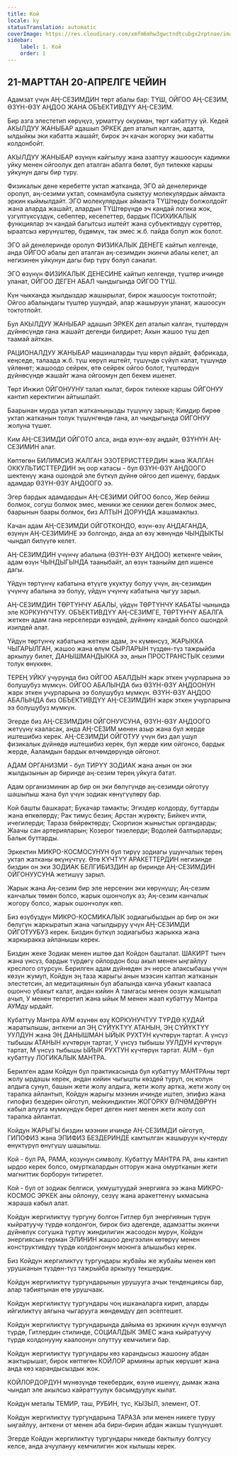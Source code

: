 ```yaml
---
title: Кой
locale: ky
statusTranslation: automatic
coverImage: https://res.cloudinary.com/xmfm6mhw3gwctndtcubgx2rptnae/image/upload/v1741354450/small_cover_tratado_esoterico_de_astrologia_hermetica_6210a35442.webp
sidebar:
    label: 1. Кой
    order: 1
---
```

## 21-МАРТТАН 20-АПРЕЛГЕ ЧЕЙИН

Адамзат үчүн АҢ-СЕЗИМДИН төрт абалы бар: ТҮШ, ОЙГОО АҢ-СЕЗИМ, ӨЗҮН-ӨЗҮ АҢДОО ЖАНА ОБЪЕКТИВДҮҮ АҢ-СЕЗИМ.

Бир азга элестетип көрүңүз, урматтуу окурман, төрт кабаттуу үй. Кедей АКЫЛДУУ ЖАНЫБАР адашып ЭРКЕК деп аталып калган, адатта, ылдыйкы эки кабатта жашайт, бирок эч качан жогорку эки кабатты колдонбойт.

АКЫЛДУУ ЖАНЫБАР өзүнүн кайгылуу жана азаптуу жашоосун кадимки уйку менен ойгоолук деп аталган абалга бөлөт, бул тилекке каршы уйкунун дагы бир түрү.

Физикалык дене керебетте уктап жатканда, ЭГО ай денелеринде оролуп, аң-сезими уктап, сомнамбула сыяктуу молекулярдык аймакта эркин кыймылдайт. ЭГО молекулярдык аймакта ТҮШтөрдү болжолдойт жана аларда жашайт, алардын ТҮШтөрүндө эч кандай логика жок, үзгүлтүксүздүк, себептер, кесепеттер, бардык ПСИХИКАЛЫК функциялар эч кандай багытсыз иштейт жана субъективдүү сүрөттөр, ыраатсыз көрүнүштөр, бүдөмүк, так эмес ж.б. пайда болуп жок болот.

ЭГО ай денелеринде оролуп ФИЗИКАЛЫК ДЕНЕГЕ кайтып келгенде, анда ОЙГОО абалы деп аталган аң-сезимдин экинчи абалы келет, ал негизинен уйкунун дагы бир түрү болуп саналат.

ЭГО өзүнүн ФИЗИКАЛЫК ДЕНЕСИНЕ кайтып келгенде, түштөр ичинде уланат, ОЙГОО ДЕГЕН АБАЛ чындыгында ОЙГОО ТҮШ.

Күн чыкканда жылдыздар жашырылат, бирок жашоосун токтотпойт; Ойгоо абалындагы түштөр ушундай, алар жашыруун уланат, жашоосун токтотпойт.

Бул АКЫЛДУУ ЖАНЫБАР адашып ЭРКЕК деп аталып калган, түштөрдүн дүйнөсүндө гана жашайт дегенди билдирет; Акын жашоо түш деп таамай айткан.

РАЦИОНАЛДУУ ЖАНЫБАР машиналарды түш көрүп айдайт, фабрикада, кеңседе, талаада ж.б. түш көрүп иштейт, түшүндө сүйүп калат, түшүндө үйлөнөт; жашоодо сейрек, өтө сейрек ойгоо болот, түштөрдүн дүйнөсүндө жашайт жана ойгоомун деп бекем ишенет.

Төрт Инжил ОЙГОНУУНУ талап кылат, бирок тилекке каршы ОЙГОНУУ кантип керектигин айтышпайт.

Баарынан мурда уктап жатканыңызды түшүнүү зарыл; Кимдир бирөө уктап жатканын толук түшүнгөндө гана, ал чындыгында ОЙГОНУУ жолуна түшөт.

Ким АҢ-СЕЗИМДИ ОЙГОТО алса, анда өзүн-өзү аңдайт, ӨЗҮНҮН АҢ-СЕЗИМИН алат.

Көптөгөн БИЛИМСИЗ ЖАЛГАН ЭЗОТЕРИСТТЕРДИН жана ЖАЛГАН ОККУЛЬТИСТТЕРДИН эң оор катасы - бул ӨЗҮН-ӨЗҮ АҢДООГО шектенүү жана ошондой эле бүткүл дүйнө ойгоо деп ишенүү, бардык адамдар ӨЗҮН-ӨЗҮ АҢДООГО ээ.

Эгер бардык адамдардын АҢ-СЕЗИМИ ОЙГОО болсо, Жер бейиш болмок, согуш болмок эмес, меники же сеники деген болмок эмес, баарынын баары болмок, биз АЛТЫН ДОРУНДА жашамакпыз.

Качан адам АҢ-СЕЗИМДИ ОЙГОТКОНДО, өзүн-өзү АҢДАГАНДА, өзүнүн АҢ-СЕЗИМИНЕ ээ болгондо, анда ал өзү жөнүндө ЧЫНДЫКТЫ чындап билүүгө келет.

АҢ-СЕЗИМДИН үчүнчү абалына (ӨЗҮН-ӨЗҮ АҢДОО) жеткенге чейин, адам өзүн ЧЫНДЫГЫНДА тааныбайт, ал өзүн тааныйм деп ишенсе дагы.

Үйдүн төртүнчү кабатына өтүүгө укуктуу болуу үчүн, аң-сезимдин үчүнчү абалына ээ болуу, үйдүн үчүнчү кабатына чыгуу зарыл.

АҢ-СЕЗИМДИН ТӨРТҮНЧҮ АБАЛЫ, үйдүн ТӨРТҮНЧҮ КАБАТЫ чынында эле КОРКУНУЧТУУ. ОБЪЕКТИВДҮҮ АҢ-СЕЗИМГЕ, ТӨРТҮНЧҮ АБАЛГА жеткен адам гана нерселерди өзүндөй, дүйнөнү кандай болсо ошондой изилдей алат.

Үйдүн төртүнчү кабатына жеткен адам, эч күмөнсүз, ЖАРЫККА ЧЫГАРЫЛГАН, жашоо жана өлүм СЫРЛАРЫН түздөн-түз тажрыйба аркылуу билет, ДАНЫШМАНДЫККА ээ, анын ПРОСТРАНСТЫК сезими толук өнүккөн.

ТЕРЕҢ УЙКУ учурунда биз ОЙГОО АБАЛДЫН жарк эткен учурларына ээ болушубуз мүмкүн. ОЙГОО АБАЛЫНДА биз ӨЗҮН-ӨЗҮ АҢДООНУН жарк эткен учурларына ээ болушубуз мүмкүн. ӨЗҮН-ӨЗҮ АҢДОО АБАЛЫНДА биз ОБЪЕКТИВДҮҮ АҢ-СЕЗИМДИН жарк эткен учурларына ээ болушубуз мүмкүн.

Эгерде биз АҢ-СЕЗИМДИН ОЙГОНУУСУНА, ӨЗҮН-ӨЗҮ АҢДООГО жетүүнү кааласак, анда АҢ-СЕЗИМ менен азыр жана бул жерде иштешибиз керек. АҢ-СЕЗИМДИ ОЙГОТУУ үчүн биз дал ушул физикалык дүйнөдө иштешибиз керек, бул жерде ким ойгонсо, бардык жерде, Ааламдын бардык өлчөмдөрүндө ойгонот.

АДАМ ОРГАНИЗМИ - бул ТИРҮҮ ЗОДИАК жана анын он эки жылдызынын ар биринде аң-сезим терең уйкуга батат.

Адам организминин ар бир он эки бөлүгүндө аң-сезимди ойготуу шашылыш жана бул үчүн зодиак көнүгүүлөрү бар.

Кой башты башкарат; Букачар тамакты; Эгиздер колдорду, буттарды жана өпкөлөрдү; Рак тимус безин; Арстан жүрөктү; Бийкеч ичти, ичегилерди; Тараза бөйрөктөрдү; Скорпион жыныстык органдарды; Жаачы сан артерияларын; Козерог тизелерди; Водолей балтырларды; Балык буттарды.

Эркектин МИКРО-КОСМОСУНУН бул тирүү зодиагы ушунчалык терең уктап жатканы өкүнүчтүү. Өтө КҮЧТҮҮ АРАКЕТТЕРДИН негизинде биздин он эки ЗОДИАК БЕЛГИБИЗДИН ар биринде АҢ-СЕЗИМДИН ОЙГОНУУСУНА жетишүү зарыл.

Жарык жана Аң-сезим бир эле нерсенин эки көрүнүшү; Аң-сезим канчалык төмөн болсо, жарык ошончолук аз; Аң-сезим канчалык жогору болсо, жарык ошончолук көп.

Биз өзүбүздүн МИКРО-КОСМИКАЛЫК зодиагыбыздын ар бир он эки бөлүгүн жаркыратып жана чагылдыруу үчүн АҢ-СЕЗИМДИ ОЙГОТУУБУЗ керек. Биздин бүткүл зодиагыбыз жарыкка жана жаркыракка айланышы керек.

Биздин жеке Зодиак менен иштөө дал Койдон башталат. ШАКИРТ тынч жана үнсүз, бардык түрдөгү ойлордон бош акыл менен ыңгайлуу креслого отурсун. Берилген адам дүйнөдөн эч нерсе алаксыбашы үчүн көзүн жумуп, Койдун эң таза жарыгы анын мээсин каптап жатканын элестетсин, ал медитациянын бул абалында канча убакыт кааласа ошончо убакыт калат, андан кийин А тамгасы менен оозун жакшылап ачып, У менен тегеретип жана ыйык М менен жаап кубаттуу Мантра АУМду ырдайт.

Кубаттуу Мантра АУМ өзүнөн өзү КОРКУНУЧТУУ ТҮРДӨ КУДАЙ жаратылышы, анткени ал ЭҢ СҮЙҮКТҮҮ АТАНЫН, ЭҢ СҮЙҮКТҮҮ УУЛДУН жана ЭҢ ДАНЫШМАН ЫЙЫК РУХТУН күчтөрүн тартат. А үнсүз тыбышы АТАНЫН күчтөрүн тартат, У үнсүз тыбышы УУЛДУН күчтөрүн тартат, М үнсүз тыбышы ЫЙЫК РУХТУН күчтөрүн тартат. AUM - бул кубаттуу ЛОГИКАЛЫК МАНТРА.

Берилген адам Койдун бул практикасында бул кубаттуу МАНТРАны төрт жолу ырдашы керек, андан кийин чыгышты көздөй туруп, оң колун алдыга сунуп, башын жети жолу алдыга, жети жолу артка, жети жолу оң тарапка айлантып, Койдун жарыгы мээнин ичинде иштеп, эпифиз жана гипофиз бездерин ойготуп, мейкиндиктин ЖОГОРКУ ӨЛЧӨМДӨРҮН кабыл алууга мүмкүндүк берет деген ниет менен жети жолу сол тарапка айлантат.

Койдун ЖАРЫГЫ биздин мээнин ичинде АҢ-СЕЗИМДИ ойготуп, ГИПОФИЗ жана ЭПИФИЗ БЕЗДЕРИНДЕ камтылган жашыруун күчтөрдү өнүктүрүп өнүгүшү шашылыш.

Кой - бул РА, РАМА, козунун символу. Кубаттуу МАНТРА РА, аны кантип ырдоо керек болсо, омурткалардын отторун жана омуртканын жети магниттик борборун титиретет.

Кой - бул от зодиак белгиси, укмуштуудай энергияга ээ жана МИКРО-КОСМОС ЭРКЕК аны ойлонуу, сезүү жана аракеттенүү ыкмасына жараша кабыл алат.

Койдун жергиликтүү тургуну болгон Гитлер бул энергиянын түрүн кыйратуучу түрдө колдонгон, бирок биз адегенде, адамзатты экинчи дүйнөлүк согушка түртүү жиндилигин жасоодон мурун, Койдун энергиясын герман ЭЛИНИН жашоо деңгээлин көтөрүү менен конструктивдүү түрдө колдонгонун моюнга алышыбыз керек.

Биз Койдун жергиликтүү тургундары жубайы же жубайы менен көп урушканын түздөн-түз тажрыйба аркылуу текшердик.

Койдун жергиликтүү тургундарынын урушууга ачык тенденциясы бар, алар табиятынан өтө урушчаак.

Койдун жергиликтүү тургундары чоң ишканаларга кирип, аларды ийгиликтүү аягына чыгарууга жөндөмдүү деп эсептешет.

Койдун жергиликтүү тургундарында дайыма өз эркинин күчүн өзүмчүл түрдө, Гитлердин стилинде, СОЦИАЛДЫК ЭМЕС жана кыйратуучу түрдө колдонууну каалоонун олуттуу кемчилиги бар.

Койдун жергиликтүү тургундары көз карандысыз жашоону абдан жактырышат, бирок көптөгөн КОЙЛОР армияны артык көрүшөт жана анда көз карандысыздык жок.

КОЙЛОРДОРДУН мүнөзүндө текебердик, өзүнө ишенүү, дымак жана чындап эле акылсыз кайраттуулук басымдуулук кылат.

Койдун металы ТЕМИР, таш, РУБИН, түс, КЫЗЫЛ, элемент, ОТ.

Койдун жергиликтүү тургундарына ТАРАЗА эли менен никеге туруу ыңгайлуу, анткени от менен аба бири-бирин абдан жакшы түшүнүшөт.

Эгерде Койдун жергиликтүү тургундары никеде бактылуу болгусу келсе, анда ачуулануу кемчилигин жок кылышы керек.
